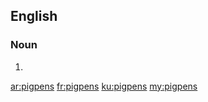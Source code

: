 ==English==

===Noun===
{{head|en|plural}}

# {{plural of|pigpen|lang=en}}

[[ar:pigpens]]
[[fr:pigpens]]
[[ku:pigpens]]
[[my:pigpens]]